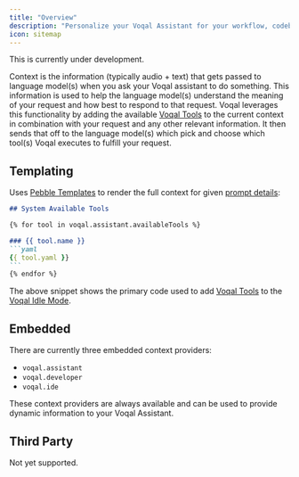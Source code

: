 ```yaml
---
title: "Overview"
description: "Personalize your Voqal Assistant for your workflow, codebase, and team"
icon: sitemap
---
```


<Warning>This is currently under development.</Warning>

Context is the information (typically audio + text) that gets passed to language model(s) when you ask your Voqal assistant to
do something. This information is used to help the language model(s) understand the meaning of your request and how best to respond
to that request. Voqal leverages this functionality by adding the available [Voqal Tools](/tools/overview) to the current context in combination with
your request and any other relevant information. It then sends that off to the language model(s) which pick and choose
which tool(s) Voqal executes to fulfill your request.

## Templating

Uses [Pebble Templates](https://pebbletemplates.io/) to render the full context for given [prompt details](/modes/embedded/idle#prompt-details):

````markdown
## System Available Tools

{% for tool in voqal.assistant.availableTools %}

### {{ tool.name }}
```yaml
{{ tool.yaml }}
```
{% endfor %}
````

The above snippet shows the primary code used to add [Voqal Tools](/tools/overview) to the [Voqal Idle Mode](/modes/embedded/idle).

## Embedded

There are currently three embedded context providers:
 - `voqal.assistant`
 - `voqal.developer`
 - `voqal.ide`

 These context providers are always available and can be used to provide dynamic information to your Voqal Assistant.

 ## Third Party

 Not yet supported.
